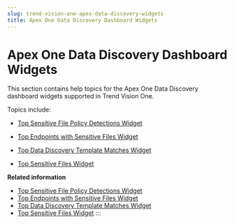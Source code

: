 ```yaml
---
slug: trend-vision-one-apex-data-discovery-widgets
title: Apex One Data Discovery Dashboard Widgets
---
```

# Apex One Data Discovery Dashboard Widgets

This section contains help topics for the Apex One Data Discovery dashboard widgets supported in Trend Vision One.

Topics include:

- [Top Sensitive File Policy Detections Widget](top-sensitive-file-widget.mdx)

- [Top Endpoints with Sensitive Files Widget](top-endpoints-sensitive-files.mdx)

- [Top Data Discovery Template Matches Widget](top-data-discovery-widget.mdx)

- [Top Sensitive Files Widget](top-sensitive-files-widget.mdx)

**Related information**

- [Top Sensitive File Policy Detections Widget](top-sensitive-file-widget.mdx)
- [Top Endpoints with Sensitive Files Widget](top-endpoints-sensitive-files.mdx)
- [Top Data Discovery Template Matches Widget](top-data-discovery-widget.mdx)
- [Top Sensitive Files Widget](top-sensitive-files-widget.mdx)
:::
